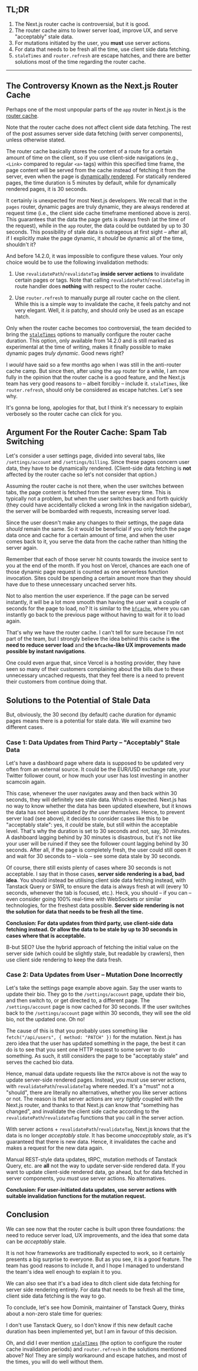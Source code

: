 

## TL;DR

1. The Next.js router cache is controversial, but it is good.
2. The router cache aims to lower server load, improve UX, and serve "acceptably" stale data.
3. For mutations initiated by the user, you **must** use server actions.
4. For data that needs to be fresh all the time, use client side data fetching.
5. `staleTimes` and `router.refresh` are escape hatches, and there are better solutions most of the time regarding the router cache.

---

## The Controversy Known as the Next.js Router Cache

Perhaps one of the most unpopular parts of the `app` router in Next.js is the [router cache](https://nextjs.org/docs/app/building-your-application/caching#router-cache).

Note that the router cache does not affect client side data fetching. The rest of the post assumes server side data fetching (with server components), unless otherwise stated.

The router cache basically stores the content of a route for a certain amount of time on the client, so if you use client-side navigations (e.g., `<Link>` compared to regular `<a>` tags) within this specified time frame, the page content will be served from the cache instead of fetching it from the server, even when the page is [dynamically rendered](https://nextjs.org/docs/app/building-your-application/rendering/server-components#dynamic-rendering). For statically rendered pages, the time duration is 5 minutes by default, while for dynamically rendered pages, it is 30 seconds.

It certainly is unexpected for most Next.js developers. We recall that in the `pages` router, dynamic pages are truly dynamic, they are always rendered at request time (i.e., the client side cache timeframe mentioned above is zero). This guarantees that the data the page gets is always fresh (at the time of the request), while in the `app` router, the data could be outdated by up to 30 seconds. This possibility of stale data is outrageous at first sight – after all, if I explicitly make the page dynamic, it *should* be dynamic all of the time, shouldn't it?

And before 14.2.0, it was impossible to configure these values. Your only choice would be to use the following invalidation methods:

1. Use `revalidatePath`/`revalidateTag` **inside server actions** to invalidate certain pages or tags. Note that calling `revalidatePath`/`revalidateTag` in route handler does **nothing** with respect to the router cache.

2. Use `router.refresh` to manually purge all router cache on the client. While this is a simple way to invalidate the cache, it feels patchy and not very elegant. Well, it *is* patchy, and should only be used as an escape hatch.

Only when the router cache becomes too controversial, the team decided to bring the [`staleTimes`](https://nextjs.org/docs/app/api-reference/next-config-js/staleTimes) options to manually configure the router cache duration. This option, only available from 14.2.0 and is still marked as experimental at the time of writing, makes it finally possible to make dynamic pages *truly dynamic*. Good news right?

I *would* have said so a few months ago when I was still in the anti-router cache camp. But since then, after using the `app` router for a while, I am now fully in the opinion that the router cache is a good feature, and the Next.js team has very good reasons to – albeit forcibly – include it. `staleTimes`, like `router.refresh`, should only be considered as escape hatches. Let's see why.

It's gonna be long, apologies for that, but I think it's necessary to explain verbosely so the router cache can click for you.

## Argument For the Router Cache: Spam Tab Switching

Let's consider a user settings page, divided into several tabs, like `/settings/account` and `/settings/billing`. Since these pages concern user data, they have to be dynamically rendered. (Client-side data fetching is **not** affected by the router cache so let's not consider that option.)

Assuming the router cache is not there, when the user switches between tabs, the page content is fetched from the server every time. This is typically not a problem, but when the user switches back and forth quickly (they could have accidentally clicked a wrong link in the navigation sidebar), the server will be bombarded with requests, increasing server load.

Since the user doesn't make any changes to their settings, the page data *should* remain the same. So it would be beneficial if you only fetch the page data once and cache for a certain amount of time, and when the user comes back to it, you serve the data from the cache rather than hitting the server again.

Remember that each of those server hit counts towards the invoice sent to you at the end of the month. If you host on Vercel, chances are each one of those dynamic page request is counted as one serverless function invocation. Sites could be spending a certain amount more than they should have due to these unnecessary uncached server hits.

Not to also mention the user experience. If the page can be served instantly, it will be a lot more smooth than having the user wait a couple of seconds for the page to load, no? It is similar to the [`bfcache`](https://web.dev/articles/bfcache), where you can instantly go back to the previous page without having to wait for it to load again.

That's why we have the router cache. I can't tell for sure because I'm not part of the team, but I strongly believe the idea behind this cache is **the need to reduce server load** and **the `bfcache`-like UX improvements made possible by instant navigations**.

One could even argue that, since Vercel is a hosting provider, they have seen so many of their customers complaining about the bills due to these unnecessary uncached requests, that they feel there is a need to prevent their customers from continue doing that.

## Solutions to the Potential of Stale Data

But, obviously, the 30 second (by default) cache duration for dynamic pages means there is a potential for stale data. We will examine two different cases.

### Case 1: Data Updates from Third Party – "Acceptably" Stale Data

Let's have a dashboard page where data is supposed to be updated very often from an external source. It could be the EUR/USD exchange rate, your Twitter follower count, or how much your user has lost investing in another scamcoin again.

This case, whenever the user navigates away and then back within 30 seconds, they will definitely see stale data. Which is expected. Next.js has no way to know whether the data has been updated elsewhere, but it knows the data has not been updated *by the user themselves*. Hence, to prevent server load (see above), it decides to consider cases like this to be "acceptably stale": yes, it *could* be stale, but still within the acceptable level. That's why the duration is set to 30 seconds and not, say, 30 minutes. A dashboard lagging behind by 30 minutes is disastrous, but it's not like your user will be ruined if they see the follower count lagging behind by 30 seconds. After all, if the page is completely fresh, the user could still open it and wait for 30 seconds to – viola – see some data stale by 30 seconds.

Of course, there still exists plenty of cases where 30 seconds is not acceptable. I say that in those cases, **server side rendering is a bad, bad idea**. You should instead be utilising client side data fetching instead, with Tanstack Query or SWR, to ensure the data is always fresh at will (every 10 seconds, whenever the tab is focused, etc.). Heck, you should – if you can – even consider going 100% real-time with WebSockets or similar technologies, for the freshest data possible. **Server side rendering is not the solution for data that needs to be fresh all the time.**

**Conclusion: For data updates from third party, use client-side data fetching instead. Or allow the data to be stale by up to 30 seconds in cases where that is acceptable.**

B-but SEO? Use the hybrid approach of fetching the initial value on the server side (which could be slightly stale, but readable by crawlers), then use client side rendering to keep the data fresh.

### Case 2: Data Updates from User – Mutation Done Incorrectly

Let's take the settings page example above again. Say the user wants to update their bio. They go to the `/settings/account` page, update their bio, and then switch to, or get directed to, a different page. The `/settings/account` page is now cached for 30 seconds. If the user switches back to the `/settings/account` page within 30 seconds, they will see the old bio, not the updated one. Oh no!

The cause of this is that you probably uses something like `fetch("/api/users", { method: "PATCH" })` for the mutation. Next.js has zero idea that the user has updated something in the page, the best it can do is to see that you sent one HTTP request to some server to do something. As such, it still considers the page to be "acceptably stale" and serves the cached bio data.

Hence, manual data update requests like the `PATCH` above is not the way to update server-side rendered pages. Instead, you *must* use server actions, with `revalidatePath`/`revalidateTag` where needed. It's a "must" not a "should", there are literally no alternatives, whether you like server actions or not. The reason is that server actions are *very tightly* coupled with the Next.js router, and thanks to that Next.js can know that "something has changed", and invalidate the client side cache according to the `revalidatePath`/`revalidateTag` functions that you call in the server action.

With server actions + `revalidatePath`/`revalidateTag`, Next.js knows that the data is no longer *acceptably stale*. It has become *unacceptably stale*, as it's guaranteed that there is new data. Hence, it invalidates the cache and makes a request for the new data again.

Manual REST-style data updates, tRPC, mutation methods of Tanstack Query, etc. are **all** not the way to update server-side rendered data. If you want to update client-side rendered data, go ahead, but for data fetched in server components, you *must* use server actions. No alternatives.

**Conclusion: For user-initiated data updates, use server actions with suitable invalidation functions for the mutation request.**

## Conclusion

We can see now that the router cache is built upon three foundations: the need to reduce server load, UX improvements, and the idea that some data can be *acceptably* stale.

It is not how frameworks are traditionally expected to work, so it certainly presents a big surprise to everyone. But as you see, it is a good feature. The team has good reasons to include it, and I hope I managed to understand the team's idea well enough to explain it to you.

We can also see that it's a bad idea to ditch client side data fetching for server side rendering entirely. For data that needs to be fresh all the time, client side data fetching is the way to go.

To conclude, let's see how Dominik, maintainer of Tanstack Query, thinks about a non-zero stale time for queries:

<Tweet id="1687454784209448962" />

I don't use Tanstack Query, so I don't know if this new default cache duration has been implemented yet, but I am in favour of this decision.

Oh, and did I ever mention [`staleTimes`](https://nextjs.org/docs/app/api-reference/next-config-js/staleTimes) (the option to configure the router cache invalidation periods) and `router.refresh` in the solutions mentioned above? No! They are simply workaround and escape hatches, and most of the times, you will do well without them.

